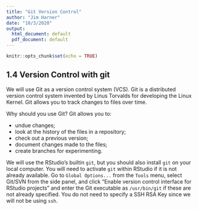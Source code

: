 ```yaml
---
title: "Git Version Control"
author: "Jim Harner"
date: "10/3/2020"
output:
  html_document: default
  pdf_document: default
---
```


```r
knitr::opts_chunk$set(echo = TRUE)
```

## 1.4 Version Control with git

We will use Git as a version control system (VCS). Git is a distributed version control system invented by Linus Torvalds for developing the Linux Kernel. Git allows you to track changes to files over time.

Why should you use Git? Git allows you to:  

* undue changes;  
* look at the history of the files in a repository;  
* check out a previous version;  
* document changes made to the files;  
* create branches for experimenting.

We will use the RStudio's builtin `git`, but you should also install `git` on your local computer. You will need to activate `git` within RStudio if it is not already available. Go to `Global Options...` from the `Tools` menu, select Git/SVN from the side panel, and click "Enable version control interface for RStudio projects" and enter the Git executable as `/usr/bin/git` if these are not already specified. You do not need to specify a SSH RSA Key since we will not be using `ssh`.
